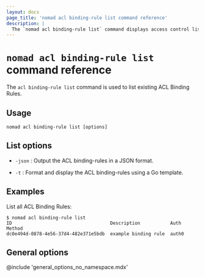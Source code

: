 ```yaml
---
layout: docs
page_title: 'nomad acl binding-rule list command reference'
description: |
  The `nomad acl binding-rule list` command displays access control list (ACL) binding rules.
---
```


# `nomad acl binding-rule list` command reference

The `acl binding-rule list` command is used to list existing ACL Binding Rules.

## Usage

```plaintext
nomad acl binding-rule list [options]
```

## List options

- `-json` : Output the ACL binding-rules in a JSON format.

- `-t` : Format and display the ACL binding-rules using a Go template.

## Examples

List all ACL Binding Rules:

```shell-session
$ nomad acl binding-rule list
ID                                    Description           Auth Method
dc0e494d-0878-4e56-37d4-482e371e5bdb  example binding rule  auth0
```

## General options

@include 'general_options_no_namespace.mdx'
